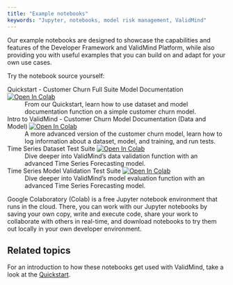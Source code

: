 ```yaml
---
title: "Example notebooks"
keywords: "Jupyter, notebooks, model risk management, ValidMind"
---
```


Our example notebooks are designed to showcase the capabilities and features of the Developer Framework and ValidMind Platform, while also providing you with useful examples that you can build on and adapt for your own use cases. 

Try the notebook source yourself: 

Quickstart - Customer Churn Full Suite Model Documentation [![Open In Colab](https://colab.research.google.com/assets/colab-badge.svg)](https://colab.research.google.com/drive/1NLtjCFUZV2I_ttGUkiAL9uwGZK_SGUlw?usp=share_link)
: From our Quickstart, learn how to use dataset and model documentation function on a simple customer churn model.


Intro to ValidMind - Customer Churn Model Documentation (Data and Model) [![Open In Colab](https://colab.research.google.com/assets/colab-badge.svg)](https://colab.research.google.com/drive/10uImCqleKr72z_FhfPmyvfpD6tF-jEvy?usp=share_link)
: A more advanced version of the customer churn model, learn how to log information about a dataset, model, and training, and run tests.

Time Series Dataset Test Suite [![Open In Colab](https://colab.research.google.com/assets/colab-badge.svg)](https://drive.google.com/file/d/1RbgGJk9mqQiZK_pFHdctKAObPXafonY1/view?usp=share_link)
: Dive deeper into ValidMind's data validation function with an advanced Time Series Forecasting model.

Time Series Model Validation Test Suite [![Open In Colab](https://colab.research.google.com/assets/colab-badge.svg)](https://drive.google.com/file/d/1kcs3c5fYuSO8OFN4_aNPCb0fmQpBzEvy/view?usp=share_link)
: Dive deeper into ValidMind's model evaluation function with an advanced Time Series Forecasting model.

Google Colaboratory (Colab) is a free Jupyter notebook environment that runs in the cloud. There, you can work with our Jupyter notebooks by saving your own copy, write and execute code, share your work to collaborate with others in real-time, and download notebooks to try them out locally in your own developer environment.

## Related topics

For an introduction to how these notebooks get used with ValidMind, take a look at the [Quickstart](quickstart.qmd).
